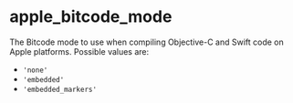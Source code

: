 <html devsite>
<head>
  <meta name="project_path" value="/_project.yaml">
  <meta name="book_path" value="/versions/6.2.0/_book.yaml">
</head>
<body>

<h1 class="page-title" id="modules.apple_bitcode_mode">apple_bitcode_mode</h1>

<!-- {% raw %} -->

The Bitcode mode to use when compiling Objective-C and Swift code on Apple platforms. Possible values are:<br><ul><li><code>'none'</code></li><li><code>'embedded'</code></li><li><code>'embedded_markers'</code></li></ul>



</body>
</html>

<!-- {% endraw %} -->
